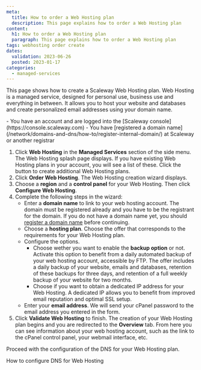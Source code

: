 ```yaml
---
meta:
  title: How to order a Web Hosting plan
  description: This page explains how to order a Web Hosting plan
content:
  h1: How to order a Web Hosting plan
  paragraph: This page explains how to order a Web Hosting plan
tags: webhosting order create
dates:
  validation: 2023-06-26
  posted: 2023-01-17
categories:
  - managed-services
---
```



This page shows how to create a Scaleway Web Hosting plan. Web Hosting is a managed service, designed for personal use, business use and everything in between. It allows you to host your website and databases and create personalized email addresses using your domain name.


<Macro id="iam-requirements" />

<Message type="requirement">
  - You have an account and are logged into the [Scaleway console](https://console.scaleway.com)
  - You have [registered a domain name](/network/domains-and-dns/how-to/register-internal-domain/) at Scaleway or another registrar
</Message>

1. Click **Web Hosting** in the **Managed Services** section of the side menu. The Web Hosting splash page displays.
    <Message type="note">
      If you have existing Web Hosting plans in your account, you will see a list of
      these. Click the <Icon name="plus" />
      button to create additional Web Hosting plans.
    </Message>
2. Click **Order Web Hosting**. The Web Hosting creation wizard displays.
3. Choose a **region** and a **control panel** for your Web Hosting. Then click **Configure Web Hosting**.
3. Complete the following steps in the wizard: 
    - Enter a **domain name** to link to your web hosting account. 
      <Message type="important">
        The domain must be registered already and you have to be the registrant for the domain. If you do not have a domain name yet, you should [register a domain name](/network/domains-and-dns/how-to/register-internal-domain/) before continuing.
      </Message>
    - Choose a **hosting plan**. Choose the offer that corresponds to the requirements for your Web Hosting plan. 
    - Configure the options.
        - Choose wether you want to enable the **backup option** or not. 
            <Message type="tip">
            Activate this option to benefit from a daily automated backup of your web hosting account, accessible by FTP. The offer includes a daily backup of your website, emails and databases, retention of these backups for three days, and retention of a full weekly backup of your website for two months.
            </Message>
        - Choose if you want to obtain a dedicated IP address for your Web Hosting. A dedicated IP allows you to benefit from improved email reputation and optimal SSL setup.
    - Enter your **email address**. We will send your cPanel password to the email address you entered in the form.
4. Click **Validate Web Hosting** to finish. The creation of your Web Hosting plan begins and you are redirected to the **Overview** tab. From here you can see information about your web hosting account, such as the link to the cPanel control panel, your webmail interface, etc.

<Lightbox src="scaleway-webhosting-dashboard.webp" alt="" />

Proceed with the configuration of the DNS for your Web Hosting plan.

<Navigation title="See Also">
  <NextButton to="/managed-services/webhosting/how-to/configure-dns-webhosting/">How to configure DNS for Web Hosting</NextButton>
</Navigation>
